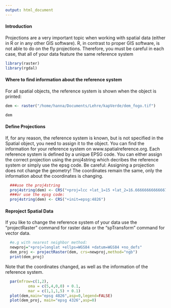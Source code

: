 ```yaml
---
output: html_document
---
```

#### Introduction

Projections are a very important topic when working with spatial data (either in R or in any other GIS software).
R, in contrast to proper GIS software, is not able to do on the fly projections. Therefore, you must be careful in each case, that all of your data feature the same reference system

```r
library(raster)
library(rgdal)
```

#### Where to find information about the reference system
For all spatial objects, the reference system is shown when the object is printed:
```r
dem <- raster("/home/hanna/Documents/Lehre/kapVerde/dem_fogo.tif")
```

```r
dem
```

#### Define Projections
If, for any reason, the reference system is known, but is not specified in the Spatial object, you need to assign it to the object.
You can find the information for your reference system on www.spatialreference.org. Each reference system is defined by a unique EPSG code. You can either assign the correct projection using the proj4string which decribes the reference system or simply use the epsg code. Be careful: Assigning a projection does not change the geometry! The coordinates remain the same, only the information about the coordinates is changing.
```r
  ###use the proj4string
  proj4string(dem) <- CRS("+proj=lcc +lat_1=15 +lat_2=16.66666666666667 +lat_0=15.83333333333333 +lon_0=-24 +x_0=161587.83 +y_0=128511.202 +datum=WGS84 +units=m +no_defs +ellps=WGS84 +towgs84=0,0,0")
  ###or use the epsg code:
  proj4string(dem) <- CRS("+init=epsg:4826")
```
#### Reproject Spatial Data
If you like to change the reference system of your data use the "projectRaster" command for raster data or the "spTransform" command for vector data.

```r
  #e.g with nearest neighbor method:
  newproj="+proj=longlat +ellps=WGS84 +datum=WGS84 +no_defs"
  dem_proj <- projectRaster(dem, crs=newproj,method="ngb")
  print(dem_proj)
```
Note that the coordinates changed, as well as the information of the reference system.

```r
  par(mfrow=c(1,2),
          oma = c(5,4,0,0) + 0.1,
          mar = c(1,1,1,5) + 0.1)
  plot(dem,main="epsg 4826",asp=0,legend=FALSE)
  plot(dem_proj, main="epsg 4326",asp=0)
```
